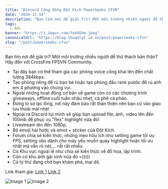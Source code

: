 ```yaml
---
title: "Discord Cộng đồng Đột Kích PowerSeeks CFVN"
date: "2024-11-14"
description: "Bạn tìm nơi để giải trí? Một môi trường nhiều người để thử thách bản thân? Hãy đến với CrossFire FPSVN Community."
tags:
  - Ads
banner: "https://i.imgur.com/feX4Ghm.jpeg"
canonicalUrl: "https://blog.thuanlyt.id.vn/post/powerseeks-cfvn"
slug: "/post/powerseeks-cfvn"
---
```


Bạn tìm nơi để giải trí? Một môi trường nhiều người để thử thách bản thân? Hãy đến với CrossFire FPSVN Community.

- Tại đây bạn có thể tham gia các phòng voice công khai lên đến chất lượng 384kbps.
- Tạo phòng riêng để rủ bạn bè hoặc tạo phòng đấu rank public để rủ anh em 4 phương vào chung vui.
- Ngoài những hoạt động cơ bản về game còn có các chương trình giveaways, offline cuối tuần nhậu nhẹt, cà phê cà pháo.
- Đừng lo sợ lạc lõng, nơi này đảm bảo rất thân thiện nên bạn cứ vào giao lưu thoải mái nhé!
- Ngoài ra Discord tụi mình sẽ giúp bạn upload file, ảnh, video lên đến 100mb để phục vụ "flex" highlight nữa đó!
- Livestream lên đến 1080p.
- Bộ emoji hài hước và emot + sticker của Đột Kích.
- Forum chia sẻ kiến thức, những mẹo hữu ích như setting game tối ưu FPS, setting obs dành cho máy yếu muốn quay highlight hoặc tối ưu nhất mà vẫn rõ nét,... rất rất nhiều.
- Có Khu vực ngoài lề như chia sẻ kiến thức về đồ họa, lập trình.
- Còn có khu ảnh gái xinh nữa đó =)))))
- Cả tỷ thứ đang chờ bạn khám phá, mại dô.

Link tham gia: [Link 1](https://dsc.gg/cfvn) [Link 2](https://discord.gg/cfvn)

![Image 1](https://i.imgur.com/bHftKET.jpeg) ![Image 2](https://i.imgur.com/feX4Ghm.jpeg)
